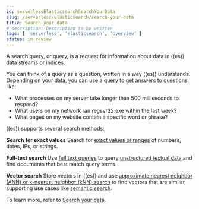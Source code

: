 ```yaml
---
id: serverlessElasticsearchSearchYourData
slug: /serverless/elasticsearch/search-your-data
title: Search your data
# description: Description to be written
tags: [ 'serverless', 'elasticsearch', 'overview' ]
status: in review
---
```



<InReview />

A search query, or query, is a request for information about data in ((es)) data streams or indices.

You can think of a query as a question, written in a way ((es)) understands. Depending on your data, you can use a query to get answers to questions like:

- What processes on my server take longer than 500 milliseconds to respond?
- What users on my network ran regsvr32.exe within the last week?
- What pages on my website contain a specific word or phrase?

((es)) supports several search methods:

**Search for exact values**
Search for [exact values or ranges](((ref))/term-level-queries.html)  of numbers, dates, IPs, or strings.

**Full-text search**
Use [full text queries](((ref))/full-text-queries.html) to query [unstructured textual data](((ref))/analysis.html#analysis) and find documents that best match query terms.

**Vector search**
Store vectors in ((es)) and use [approximate nearest neighbor (ANN) or k-nearest neighbor (kNN) search](((ref))/knn-search.html) to find vectors that are similar, supporting use cases like [semantic search](((ref))/semantic-search.html).

To learn more, refer to [Search your data](((ref))/search-your-data.html).
